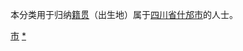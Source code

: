 {{Catnav|頁面分類|各種主題的頁面分類|依中国各省来作的分类|各地中国人|四川人|德阳人}}
{{Catnav|頁面分類|人物|各國人物|中国人|各地中国人|四川人|德阳人}}

本分类用于归纳[[籍贯|籍贯]]（出生地）属于[[四川省|四川省]][[什邡市|什邡市]]的人士。

[[Category:德阳人|市]]
[[Category:什邡市|*]]